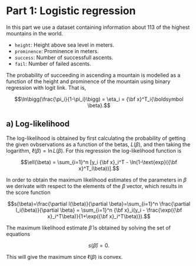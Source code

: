 # Part 1: Logistic regression
In this part we use a dataset containing information about 113 of the highest mountains in the world. 

* `height`: Height above sea level in meters.
* `prominence`: Prominence in meters.
* `success`: Number of successfull ascents.
* `fail`: Number of failed ascents.

The probability of succeeding in ascending a mountain is modelled as a function of the height and prominence of the mountain using binary regression with logit link. That is,

$$\ln\bigg(\frac{\pi_i}{1-\pi_i}\bigg) = \eta_i =  {\bf x}^T_i{\boldsymbol \beta}.$$

## a) Log-likelihood
The log-likelihood is obtained by first calculating the probability of getting the given ovbservations as a function of the betas, $L(\beta)$, and then taking the logarithm, $\ell(\beta) = \ln L(\beta)$. For this regression the log-likelihood function is


$$\ell(\beta) = \sum_{i=1}^n [y_i {\bf x}_i^T - \ln(1-\text{exp}({\bf x}^T_i\beta))].$$

In order to obtain the maximum likelihood estimates of the parameters in $\beta$ we derivate with respect to the elements of the $\beta$ vector, which results in the score function

$$s(\beta)=\frac{\partial l(\beta)}{\partial \beta}=\sum_{i=1}^n \frac{\partial l_i(\beta)}{\partial \beta} = \sum_{i=1}^n {\bf x}_i(y_i - \frac{\exp({\bf x}_i^T\beta)}{1+\exp({\bf x}_i^T\beta)}).$$

The maximum likelihood estimate $\hat \beta$ is obtained by solving the set of equations

$$s(\hat \beta) = 0. $$

This will give the maximum since $\ell(\beta)$ is convex.